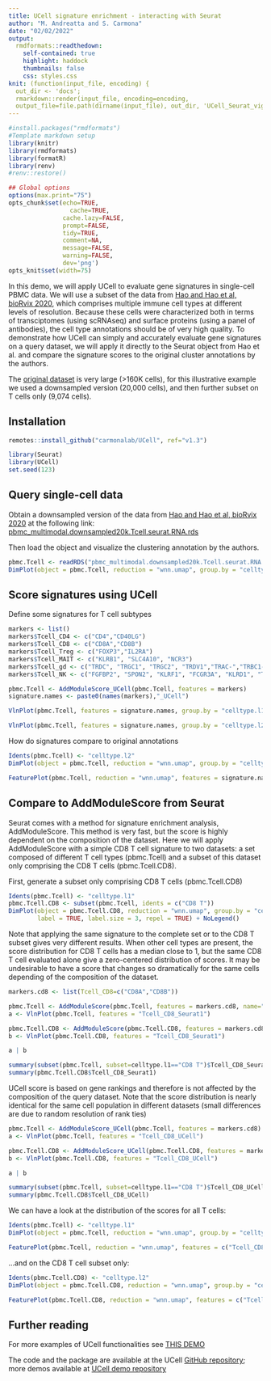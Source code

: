 ```yaml
---
title: UCell signature enrichment - interacting with Seurat
author: "M. Andreatta and S. Carmona"
date: "02/02/2022"
output:
  rmdformats::readthedown:
    self-contained: true
    highlight: haddock
    thumbnails: false
    css: styles.css
knit: (function(input_file, encoding) {
  out_dir <- 'docs';
  rmarkdown::render(input_file, encoding=encoding,
  output_file=file.path(dirname(input_file), out_dir, 'UCell_Seurat_vignette.html'))})
---
```


```r
#install.packages("rmdformats")
#Template markdown setup
library(knitr)
library(rmdformats)
library(formatR)
library(renv)
#renv::restore()

## Global options
options(max.print="75")
opts_chunk$set(echo=TRUE,
	             cache=TRUE,
               cache.lazy=FALSE,
               prompt=FALSE,
               tidy=TRUE,
               comment=NA,
               message=FALSE,
               warning=FALSE,
               dev='png')
opts_knit$set(width=75)

```

In this demo, we will apply UCell to evaluate gene signatures in single-cell PBMC data. We will use a subset of the data from [Hao and Hao et al, bioRvix 2020](https://www.biorxiv.org/content/10.1101/2020.10.12.335331v1), which comprises multiple immune cell types at different levels of resolution. Because these cells were characterized both in terms of transciptomes (using scRNAseq) and surface proteins (using a panel of antibodies), the cell type annotations should be of very high quality. To demonstrate how UCell can simply and accurately evaluate gene signatures on a query dataset, we will apply it directly to the Seurat object from Hao et al. and compare the signature scores to the original cluster annotations by the authors.

The [original dataset](https://atlas.fredhutch.org/data/nygc/multimodal/pbmc_multimodal.h5seurat) is very large (>160K cells), for this illustrative example we used a downsampled version (20,000 cells), and then further subset on T cells only (9,074 cells).

## Installation

```r
remotes::install_github("carmonalab/UCell", ref="v1.3")

library(Seurat)
library(UCell)
set.seed(123)
```

## Query single-cell data

Obtain a downsampled version of the data from [Hao and Hao et al, bioRvix 2020](https://www.biorxiv.org/content/10.1101/2020.10.12.335331v1) at the following link: [pbmc_multimodal.downsampled20k.Tcell.seurat.RNA.rds](https://drive.switch.ch/index.php/s/3kM5PQ0tQaG6d6A) 

Then load the object and visualize the clustering annotation by the authors.
```r
pbmc.Tcell <- readRDS("pbmc_multimodal.downsampled20k.Tcell.seurat.RNA.rds")
DimPlot(object = pbmc.Tcell, reduction = "wnn.umap", group.by = "celltype.l2", label = TRUE, label.size = 3, repel = TRUE)
```

## Score signatures using UCell

Define some signatures for T cell subtypes
```r
markers <- list()
markers$Tcell_CD4 <- c("CD4","CD40LG")
markers$Tcell_CD8 <- c("CD8A","CD8B")
markers$Tcell_Treg <- c("FOXP3","IL2RA")
markers$Tcell_MAIT <- c("KLRB1", "SLC4A10", "NCR3")
markers$Tcell_gd <- c("TRDC", "TRGC1", "TRGC2", "TRDV1","TRAC-","TRBC1-","TRBC2-")
markers$Tcell_NK <- c("FGFBP2", "SPON2", "KLRF1", "FCGR3A", "KLRD1", "TRDC","CD3E-","CD3G-")
```

```r
pbmc.Tcell <- AddModuleScore_UCell(pbmc.Tcell, features = markers)
signature.names <- paste0(names(markers),"_UCell")

VlnPlot(pbmc.Tcell, features = signature.names, group.by = "celltype.l1")
```

```r
VlnPlot(pbmc.Tcell, features = signature.names, group.by = "celltype.l2")
```

How do signatures compare to original annotations
```r
Idents(pbmc.Tcell) <- "celltype.l2"
DimPlot(object = pbmc.Tcell, reduction = "wnn.umap", group.by = "celltype.l2", label.size = 3, repel = TRUE, label = T)
```

```r
FeaturePlot(pbmc.Tcell, reduction = "wnn.umap", features = signature.names, ncol=3, order=T)
```

## Compare to AddModuleScore from Seurat

Seurat comes with a method for signature enrichment analysis, AddModuleScore. This method is very fast, but the score is highly dependent on the composition of the dataset. 
Here we will apply AddModuleScore with a simple CD8 T cell signature to two datasets: a set composed of different T cell types (pbmc.Tcell) and a subset of this dataset only comprising the CD8 T cells (pbmc.Tcell.CD8). 

First, generate a subset only comprising CD8 T cells (pbmc.Tcell.CD8)
```r
Idents(pbmc.Tcell) <- "celltype.l1"
pbmc.Tcell.CD8 <- subset(pbmc.Tcell, idents = c("CD8 T"))
DimPlot(object = pbmc.Tcell.CD8, reduction = "wnn.umap", group.by = "celltype.l2", 
        label = TRUE, label.size = 3, repel = TRUE) + NoLegend()
```

Note that applying the same signature to the complete set or to the CD8 T subset gives very different results. When other cell types are present, the score distribution for CD8 T cells has a median close to 1, but the same CD8 T cell evaluated alone give a zero-centered distribution of scores. It may be undesirable to have a score that changes so dramatically for the same cells depending of the composition of the dataset.
```r
markers.cd8 <- list(Tcell_CD8=c("CD8A","CD8B"))

pbmc.Tcell <- AddModuleScore(pbmc.Tcell, features = markers.cd8, name="Tcell_CD8_Seurat")
a <- VlnPlot(pbmc.Tcell, features = "Tcell_CD8_Seurat1")

pbmc.Tcell.CD8 <- AddModuleScore(pbmc.Tcell.CD8, features = markers.cd8, name="Tcell_CD8_Seurat")
b <- VlnPlot(pbmc.Tcell.CD8, features = "Tcell_CD8_Seurat1")

a | b

summary(subset(pbmc.Tcell, subset=celltype.l1=="CD8 T")$Tcell_CD8_Seurat1)
summary(pbmc.Tcell.CD8$Tcell_CD8_Seurat1)
```

UCell score is based on gene rankings and therefore is not affected by the composition of the query dataset. Note that the score distribution is nearly identical for the same cell population in different datasets (small differences are due to random resolution of rank ties)
```r
pbmc.Tcell <- AddModuleScore_UCell(pbmc.Tcell, features = markers.cd8)
a <- VlnPlot(pbmc.Tcell, features = "Tcell_CD8_UCell")

pbmc.Tcell.CD8 <- AddModuleScore_UCell(pbmc.Tcell.CD8, features = markers.cd8)
b <- VlnPlot(pbmc.Tcell.CD8, features = "Tcell_CD8_UCell")

a | b

summary(subset(pbmc.Tcell, subset=celltype.l1=="CD8 T")$Tcell_CD8_UCell)
summary(pbmc.Tcell.CD8$Tcell_CD8_UCell)
```

We can have a look at the distribution of the scores for all T cells:
```r
Idents(pbmc.Tcell) <- "celltype.l1"
DimPlot(object = pbmc.Tcell, reduction = "wnn.umap", group.by = "celltype.l2", label = TRUE, label.size = 3, repel = TRUE)
```

```r
FeaturePlot(pbmc.Tcell, reduction = "wnn.umap", features = c("Tcell_CD8_UCell","Tcell_CD8_Seurat1") , ncol=2, order=T)
```

...and on the CD8 T cell subset only:
```r
Idents(pbmc.Tcell.CD8) <- "celltype.l2"
DimPlot(object = pbmc.Tcell.CD8, reduction = "wnn.umap", group.by = "celltype.l2", label = TRUE, label.size = 3, repel = TRUE) + NoLegend()
```

```r
FeaturePlot(pbmc.Tcell.CD8, reduction = "wnn.umap", features = c("Tcell_CD8_UCell","Tcell_CD8_Seurat1") , ncol=2, order=T)
```

## Further reading

For more examples of UCell functionalities see [THIS DEMO](https://carmonalab.github.io/UCell_demo/UCell_matrix_vignette.html)

The code and the package are available at the UCell [GitHub repository](https://github.com/carmonalab/UCell); more demos available at [UCell demo repository](https://github.com/carmonalab/UCell_demo)









